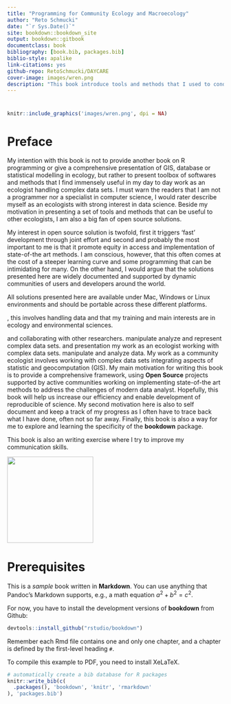 ```yaml
--- 
title: "Programming for Community Ecology and Macroecology"
author: "Reto Schmucki"
date: "`r Sys.Date()`"
site: bookdown::bookdown_site
output: bookdown::gitbook
documentclass: book
bibliography: [book.bib, packages.bib]
biblio-style: apalike
link-citations: yes
github-repo: RetoSchmucki/DAYCARE
cover-image: images/wren.png
description: "This book introduce tools and methods that I used to conduct data analysis in community ecology and macroecology. The output format for this example is bookdown::gitbook."
---
```

# {-}

```r
knitr::include_graphics('images/wren.png', dpi = NA)
```


# Preface {-}

My intention with this book is not to provide another book on R programming or give a comprehensive presentation of GIS, database or statistical modelling in ecology, but rather to present toolbox of softwares and methods that I find immensely useful in my day to day work as an ecologist handling complex data sets. I must warn the readers that I am not a programmer nor a specialist in computer science, I would rater describe myself as an ecologists with strong interest in data science. Beside my motivation in presenting a set of tools and methods that can be useful to other ecologists, I am also a big fan of open source solutions. 

My interest in open source solution is twofold, first it triggers 'fast' development through joint effort and second and probably the most important to me is that it promote equity in access and implementation of state-of-the art methods. I am conscious, however, that this often comes at the cost of a steeper learning curve and some programming that can be intimidating for many. On the other hand, I would argue that the solutions presented here are widely documented and supported by dynamic communities of users and developers around the world. 

All solutions presented here are available under Mac, Windows or Linux environments and should be portable across these different platforms.  






, this involves handling data  and that my training and main interests are in ecology and environmental sciences.  

 and collaborating with other researchers.  manipulate analyze and represent complex data sets.  and presentation my work as an ecologist working with complex data sets.  manipulate and analyze data. My work as a community ecologist involves working with complex data sets integrating aspects of statistic and geocomputation (GIS). My main motivation for writing this book is to provide a comprehensive framework, using **Open Source** projects supported by active communities working on implementing state-of-the art methods to address the challenges of modern data analyst. Hopefully, this book will help us increase our efficiency and enable development of reproducible of science. My second motivation here is also to self document and keep a track of my progress as I often have to trace back what I have done, often not so far away. Finally, this book is also a way for me to explore and learning the specificity of the **bookdown** package.

This book is also an writing exercise where I try to improve my communication skills.

<img src="images/CClogo.png" style="width: 200px;"/>

# Prerequisites

This is a _sample_ book written in **Markdown**. You can use anything that Pandoc's Markdown supports, e.g., a math equation $a^2 + b^2 = c^2$.

For now, you have to install the development versions of **bookdown** from Github:

```r
devtools::install_github("rstudio/bookdown")
```

Remember each Rmd file contains one and only one chapter, and a chapter is defined by the first-level heading `#`.

To compile this example to PDF, you need to install XeLaTeX.

```r
# automatically create a bib database for R packages
knitr::write_bib(c(
  .packages(), 'bookdown', 'knitr', 'rmarkdown'
), 'packages.bib')
```
